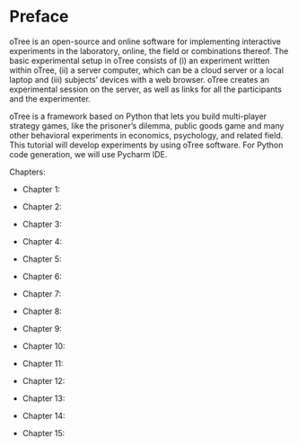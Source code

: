 # Preface {.unnumbered}

oTree is an open-source and online software for implementing interactive experiments in the laboratory, online, the field or combinations thereof. The basic experimental setup in oTree consists of (i) an experiment written within oTree, (ii) a server computer, which can be a cloud server or a local laptop and (iii) subjects’ devices with a web browser. oTree creates an experimental session on the server, as well as links for all the participants and the experimenter.

oTree is a framework based on Python that lets you build multi-player strategy games, like the prisoner’s dilemma, public goods game and many other behavioral experiments in economics, psychology, and related field. This tutorial will develop experiments by using oTree software. For Python code generation, we will use Pycharm IDE.

Chapters:

- Chapter 1:

- Chapter 2:

- Chapter 3:

- Chapter 4:

- Chapter 5:

- Chapter 6:

- Chapter 7:

- Chapter 8:

- Chapter 9:

- Chapter 10:

- Chapter 11:

- Chapter 12:

- Chapter 13:

- Chapter 14:

- Chapter 15:
